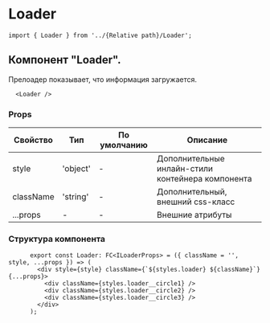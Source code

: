 # Loader

```tsx
import { Loader } from '../{Relative path}/Loader';
```
## Компонент "Loader". 
Прелоадер показывает, что информация загружается.

```tsx
  <Loader />
```

### Props
| Свойство                      | Тип                                     | По умолчанию | Описание                                                      |
|-------------------------------|-----------------------------------------|--------------|---------------------------------------------------------------|
| style                         | 'object'                                |       -      | Дополнительные инлайн-стили контейнера компонента             |
| className                     | 'string'                                |       -      | Дополнительный, внешний css-класс                             |
| ...props                      | -                                       |       -      | Внешние атрибуты                                              |




### Структура компонента
```tsx
      export const Loader: FC<ILoaderProps> = ({ className = '', style, ...props }) => (
        <div style={style} className={`${styles.loader} ${className}`} {...props}>
          <div className={styles.loader__circle1} />
          <div className={styles.loader__circle2} />
          <div className={styles.loader__circle3} />
        </div>
      );
```
